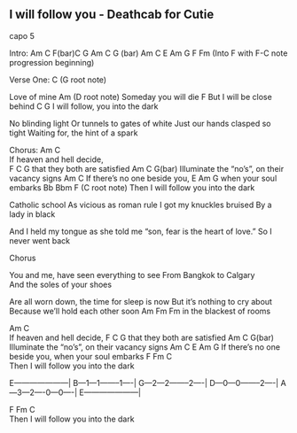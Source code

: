 ## I will follow you - Deathcab for Cutie



capo 5

Intro:
Am C F(bar)C G
Am C G (bar)
Am C E Am G F Fm 
(Into F with F-C note progression beginning)

Verse One:
C (G root note)

Love of mine
                 Am (D root note)
Someday you will die
                      F 
But I will be close behind
           C                  G
I will follow, you into the dark

No blinding light
Or tunnels to gates of white
Just our hands clasped so tight
Waiting for, the hint of a spark 

Chorus: 
   Am                 C      
If heaven and hell decide,      
           F           C G
that they both are satisfied
Am               C                 G(bar)
Illuminate the "no's", on their vacancy signs
Am                        C
If there's no one beside you,
           E      Am G
when your soul embarks
Bb                 Bbm            F (C root note)
Then I will follow you into the dark


Catholic school
As vicious as roman rule
I got my knuckles bruised 
By a lady in black
     
And I held my tongue 
as she told me "son, fear is the heart of love." 
So I never went back

Chorus

You and me, have seen everything to see
From Bangkok to Calgary  
And the soles of your shoes
 
Are all worn down, the time for sleep is now
But it's nothing to cry about  
Because we'll hold each other soon
Am                   Fm    Fm
in the blackest of rooms 

Am                   C     
If heaven and hell decide, 
           F            C G
that they both are satisfied
Am               C                 G(bar)
Illuminate the "no's", on their vacancy signs
Am                        C              E      Am G
If there's no one beside you, when your soul embarks
F                 Fm            C    
Then I will follow you into the dark

E---------------------|
B---1---1--------1----|
G---2---2--------2----|
D---0---0--------2----|
A---3---2----0---0----|
E---------------------|

F                 Fm            C    
Then I will follow you into the dark


